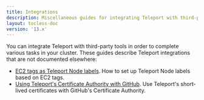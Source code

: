 ```yaml
---
title: Integrations
description: Miscellaneous guides for integrating Teleport with third-party tools.
layout: tocless-doc
version: '13.x'
---
```


You can integrate Teleport with third-party tools in order to complete various
tasks in your cluster. These guides describe Teleport integrations that are not
documented elsewhere:

- [EC2 tags as Teleport Node labels](/docs/ver/13.x/management/guides/ec2-tags). How to set up
  Teleport Node labels based on EC2 tags.
- [Using Teleport's Certificate Authority with
  GitHub](/docs/ver/13.x/management/guides/ssh-key-extensions). Use Teleport's short-lived
  certificates with GitHub's Certificate Authority.
